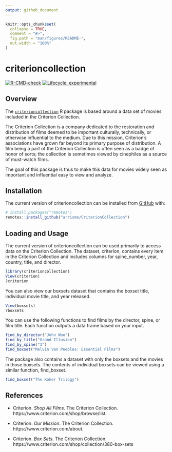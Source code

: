```yaml
---
output: github_document
---
```


<!-- README.md is generated from README.Rmd. Please edit that file -->

```r
knitr::opts_chunk$set(
  collapse = TRUE,
  comment = "#>",
  fig.path = "man/figures/README-",
  out.width = "100%"
)
```

# criterioncollection 

<!-- badges: start -->
[![R-CMD-check](https://github.com/arrismo/CriterionCollection/workflows/R-CMD-check/badge.svg)](https://github.com/arrismo/CriterionCollection/actions)
[![Lifecycle: experimental](https://img.shields.io/badge/lifecycle-experimental-orange.svg)](https://lifecycle.r-lib.org/articles/stages.html#experimental)
<!-- badges: end -->

## Overview

The [`criterioncollection`](https://github.com/arrismo/criterioncollection) R package is based around a data set of movies included in the Criterion Collection.

The Criterion Collection is a company dedicated to the restoration and distribution of films deemed to be important culturally, technically, or otherwise influential to the medium. Due to this mission, Criterion's associations have grown far beyond its primary purpose of distribution. A film being a part of the Criterion Collection is often seen as a badge of honor of sorts; the collection is sometimes viewed by cinephiles as a source of must-watch films.

The goal of this package is thus to make this data for movies widely seen as important and influential easy to view and analyze.

## Installation

The current version of criterioncollection can be installed from [GitHub](https://github.com/) with:

``` r
# install.packages("remotes")
remotes::install_github("arrismo/CriterionCollection")
```

## Loading and Usage

The current version of criterioncollection can be used primarily to access data on the Criterion Collection. The dataset, criterion, contains every item in the Criterion Collection and includes columns for spine_number, year, country, title, and director.

```r
library(criterioncollection)
View(criterion)
?criterion
```

You can also view our boxsets dataset that contains the boxset title, individual movie title, and year released. 
```r
View(boxsets)
?boxsets
```


You can use the following functions to find films by the director, spine, or film title. Each function outputs a data frame based on your input.
```r
find_by_director("John Woo")
find_by_title("Grand Illusion")
find_by_spine("1")
find_boxset("Melvin Van Peebles: Essential Films")
```

The package also contains a dataset with only the boxsets and the movies in those boxsets. The contents of individual boxsets can be viewed using a similar function, find_boxset.
```r
find_boxset("The Koker Trilogy")
```


## References

* Criterion. _Shop All Films_. The Criterion Collection. https://www.criterion.com/shop/browse/list.

* Criterion. _Our Mission_. The Criterion Collection. https://www.criterion.com/about.

* Criterion. _Box Sets_. The Criterion Collection. 
https://www.criterion.com/shop/collection/380-box-sets

